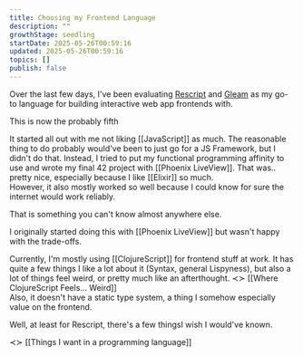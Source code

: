 ```yaml
---
title: Choosing my Frontend Language
description: ""
growthStage: seedling
startDate: 2025-05-26T00:59:16
updated: 2025-05-26T00:59:16
topics: []
publish: false
---
```


Over the last few days, I've been evaluating [Rescript](https://rescript-lang.org/) and [Gleam](https://gleam.run/) as my go-to language for building interactive web app frontends with.

This is now the probably fifth 

It started all out with me not liking [[JavaScript]] as much.
The reasonable thing to do probably would've been to just go for a JS Framework, but I didn't do that. Instead, I tried to put my functional programming affinity to use and wrote my final 42 project with [[Phoenix LiveView]]. That was.. pretty nice, especially because I like [[Elixir]] so much.  
However, it also mostly worked so well because I could know for sure the internet would work reliably.

That is something you can't know almost anywhere else.

I originally started doing this with [[Phoenix LiveView]] but wasn't happy with the trade-offs.

Currently, I'm mostly using [[ClojureScript]] for frontend stuff at work. It has quite a few things I like a lot about it (Syntax, general Lispyness), but also a lot of things feel weird, or pretty much like an afterthought. ≺≻ [[Where ClojureScript Feels... Weird]]  
Also, it doesn't have a static type system, a thing I somehow especially value on the frontend.



Well, at least for Rescript, there's a few things<Il href="what-i-wish-i-knew-when-learning-rescript">I wish I would've known</Il>.

≺≻ [[Things I want in a programming language]]
